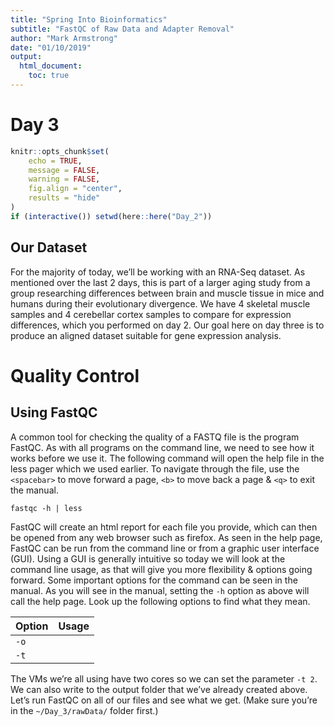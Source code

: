 ```yaml
---
title: "Spring Into Bioinformatics"
subtitle: "FastQC of Raw Data and Adapter Removal"
author: "Mark Armstrong"
date: "01/10/2019"
output: 
  html_document:
    toc: true
---
```


# Day 3

```r
knitr::opts_chunk$set(
    echo = TRUE,
    message = FALSE,
    warning = FALSE,
    fig.align = "center",
    results = "hide"
)
if (interactive()) setwd(here::here("Day_2"))
```
## Our Dataset

For the majority of today, we'll be working with an RNA-Seq dataset.
As mentioned over the last 2 days, this is part of a larger aging study from a group researching differences between brain and muscle tissue in mice and humans during their evolutionary divergence. 
We have 4 skeletal muscle samples and 4 cerebellar cortex samples to compare for expression differences, which you performed on day 2.
Our goal here on day three is to produce an aligned dataset suitable for gene expression analysis.

# Quality Control


## Using FastQC

A common tool for checking the quality of a FASTQ file is the program FastQC.
As with all programs on the command line, we need to see how it works before we use it.
The following command will open the help file in the less pager which we used earlier.
To navigate through the file, use the `<spacebar>` to move forward a page, `<b>` to move back a page & `<q>` to exit the manual.

```
fastqc -h | less
```

FastQC will create an html report for each file you provide, which can then be opened from any web browser such as firefox.
As seen in the help page, FastQC can be run from the command line or from a graphic user interface (GUI).
Using a GUI is generally intuitive so today we will look at the command line usage, as that will give you more flexibility & options going forward.
Some important options for the command can be seen in the manual.
As you will see in the manual, setting the `-h` option as above will call the help page.
Look up the following options to find what they mean.

| Option | Usage |
|:------ |:------|
| `-o`     |       |
| `-t`     |       |

The VMs we're all using have two cores so we can set the parameter `-t 2`.
We can also write to the output folder that we've already created above.
Let's run FastQC on all of our files and see what we get.
(Make sure you're in the `~/Day_3/rawData/` folder first.)

